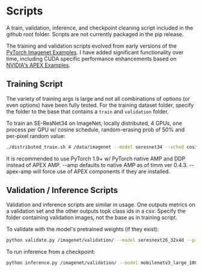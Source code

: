 # Scripts
A train, validation, inference, and checkpoint cleaning script included in the github root folder. Scripts are not currently packaged in the pip release.

The training and validation scripts evolved from early versions of the [PyTorch Imagenet Examples](https://github.com/pytorch/examples). I have added significant functionality over time, including CUDA specific performance enhancements based on
[NVIDIA's APEX Examples](https://github.com/NVIDIA/apex/tree/master/examples).

## Training Script

The variety of training args is large and not all combinations of options (or even options) have been fully tested. For the training dataset folder, specify the folder to the base that contains a `train` and `validation` folder.

To train an SE-ResNet34 on ImageNet, locally distributed, 4 GPUs, one process per GPU w/ cosine schedule, random-erasing prob of 50% and per-pixel random value:

```bash
./distributed_train.sh 4 /data/imagenet --model seresnet34 --sched cosine --epochs 150 --warmup-epochs 5 --lr 0.4 --reprob 0.5 --remode pixel --batch-size 256 --amp -j 4
```

<Tip>
    It is recommended to use PyTorch 1.9+ w/ PyTorch native AMP and DDP instead of APEX AMP. --amp defaults to native AMP as of timm ver 0.4.3.  --apex-amp will force use of APEX components if they are installed.
</Tip>

## Validation / Inference Scripts

Validation and inference scripts are similar in usage. One outputs metrics on a validation set and the other outputs topk class ids in a csv. Specify the folder containing validation images, not the base as in training script. 

To validate with the model's pretrained weights (if they exist):

```bash
python validate.py /imagenet/validation/ --model seresnext26_32x4d --pretrained
```

To run inference from a checkpoint:

```bash
python inference.py /imagenet/validation/ --model mobilenetv3_large_100 --checkpoint ./output/train/model_best.pth.tar
```